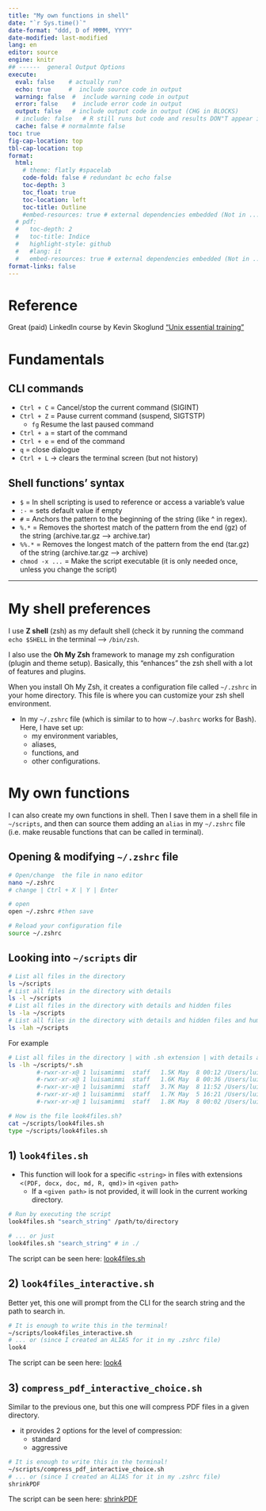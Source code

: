 ```yaml
---
title: "My own functions in shell"
date: "`r Sys.time()`"
date-format: "ddd, D of MMMM, YYYY"
date-modified: last-modified
lang: en
editor: source
engine: knitr
## ------  general Output Options
execute:     
  eval: false    # actually run? 
  echo: true     #  include source code in output
  warning: false  #  include warning code in output
  error: false    #  include error code in output
  output: false   # include output code in output (CHG in BLOCKS)
  # include: false   # R still runs but code and results DON"T appear in output  
  cache: false # normalmnte false
toc: true
fig-cap-location: top
tbl-cap-location: top
format:
  html:
    # theme: flatly #spacelab
    code-fold: false # redundant bc echo false 
    toc-depth: 3
    toc_float: true
    toc-location: left
    toc-title: Outline
    #embed-resources: true # external dependencies embedded (Not in ..._files/)
  # pdf:
  #   toc-depth: 2
  #   toc-title: Indice
  #   highlight-style: github
  #   #lang: it
  #   embed-resources: true # external dependencies embedded (Not in ..._files/)
format-links: false
---
```


# Reference

Great (paid) LinkedIn course by Kevin Skoglund ["Unix essential training"](https://www.linkedin.com/learning/unix-essential-training/unix-text-editors)

# Fundamentals 

## CLI commands

+ `Ctrl + C` = Cancel/stop the current command (SIGINT)
+ `Ctrl + Z` = Pause current command (suspend, SIGTSTP)
  + `fg`	Resume the last paused command
+ `Ctrl + a` = start of the command
+ `Ctrl + e` = end of the command
+ `q` = close dialogue
+ `Ctrl + L` → clears the terminal screen (but not history)


## Shell functions' syntax

+ `$` = In shell scripting is used to reference or access a variable's value
+ `:-` = sets default value if empty
+ `#` = Anchors the pattern to the beginning of the string (like ^ in regex).
+ `%.*` = Removes the shortest match of the pattern from the end (gz) of the string (archive.tar.gz --> archive.tar)
+ `%%.*` = Removes the longest match of the pattern from the end (tar.gz) of the string (archive.tar.gz --> archive)
+ `chmod -x ...` = Make the script executable (it is only needed once, unless you change the script)


---

# My shell preferences

I use **Z shell** (zsh) as my default shell (check it by running the command `echo $SHELL` in the terminal --> `/bin/zsh`. 

I also use the **Oh My Zsh** framework to manage my zsh configuration (plugin and theme setup). Basically, this "enhances" the zsh shell with a lot of features and plugins.

When you install Oh My Zsh, it creates a configuration file called `~/.zshrc` in your home directory. This file is where you can customize your zsh shell environment.

+ In my `~/.zshrc` file (which is similar to to how `~/.bashrc` works for Bash). Here, I have set up:
	+ my environment variables, 
	+ aliases, 
	+ functions, and 
	+ other configurations.


# My own functions 

I can also create my own functions in shell. Then I save them in a shell file in `~/scripts`, and then can source them adding an `alias` in my `~/.zshrc` file (i.e. make reusable functions that can be called in terminal).

## Opening & modifying `~/.zshrc` file

```bash
# Open/change  the file in nano editor
nano ~/.zshrc
# change | Ctrl + X | Y | Enter

# open 
open ~/.zshrc #then save 

# Reload your configuration file
source ~/.zshrc
```

## Looking into `~/scripts` dir

```bash
# List all files in the directory
ls ~/scripts
# List all files in the directory with details
ls -l ~/scripts
# List all files in the directory with details and hidden files
ls -la ~/scripts
# List all files in the directory with details and hidden files and human readable sizes
ls -lah ~/scripts
```

For example 
```bash
# List all files in the directory | with .sh extension | with details and human readable sizes 
ls -lh ~/scripts/*.sh  
		#-rwxr-xr-x@ 1 luisamimmi  staff   1.5K May  8 00:12 /Users/luisamimmi/scripts/compress_pdf.sh
		#-rwxr-xr-x@ 1 luisamimmi  staff   1.6K May  8 00:36 /Users/luisamimmi/scripts/compress_pdf_interactive.sh
		#-rwxr-xr-x@ 1 luisamimmi  staff   3.7K May  8 11:52 /Users/luisamimmi/scripts/compress_pdf_interactive_choice.sh
		#-rwxr-xr-x@ 1 luisamimmi  staff   1.7K May  5 16:21 /Users/luisamimmi/scripts/look4files.sh
		#-rwxr-xr-x@ 1 luisamimmi  staff   1.8K May  8 00:02 /Users/luisamimmi/scripts/look4files_interactive.sh
```


```bash
# How is the file look4files.sh?
cat ~/scripts/look4files.sh
type ~/scripts/look4files.sh
```

## 1) `look4files.sh` 

+ This function will look for a specific `<string>` in files with extensions `<(PDF, docx, doc, md, R, qmd)>` in `<given path>`
	+ If a `<given path>` is not provided, it will look in the current working directory.
	
```bash
# Run by executing the script
look4files.sh "search_string" /path/to/directory

# ... or just 
look4files.sh "search_string" # in ./ 
```

The script can be seen here: [look4files.sh](scripts/look4files.sh)  
 
## 2) `look4files_interactive.sh`

Better yet, this one will prompt from the CLI for the search string and the path to search in.

```bash
# It is enough to write this in the terminal!
~/scripts/look4files_interactive.sh
# ... or (since I created an ALIAS for it in my .zshrc file)
look4
```

The script can be seen here: [look4](scripts/look4files_interactive.sh)  

 
## 3) `compress_pdf_interactive_choice.sh`

Similar to the previous one, but this one will compress PDF files in a given directory.

+ it provides 2 options for the level of compression:
	+ standard
	+ aggressive
 
```bash
# It is enough to write this in the terminal!
~/scripts/compress_pdf_interactive_choice.sh
# ... or (since I created an ALIAS for it in my .zshrc file)
shrinkPDF
``` 

The script can be seen here: [shrinkPDF](scripts/compress_pdf_interactive_choice.sh)  
